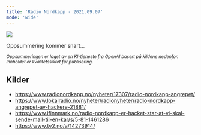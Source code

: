 ```yaml
---
title: 'Radio Nordkapp - 2021.09.07'
mode: 'wide'
---
```


<Frame>
<img src="/images/radionordkapp.png" noZoom/>
</Frame>

Oppsummering kommer snart...

<sup><i>Oppsummeringen er laget av en KI-tjeneste fra OpenAI basert på kildene nedenfor. Innholdet er kvalitetssikret før publisering.</i></sup>

## Kilder
- https://www.radionordkapp.no/nyheter/17307/radio-nordkapp-angrepet/
- https://www.lokalradio.no/nyheter/radionyheter/radio-nordkapp-angrepet-av-hackere-21881/
- https://www.ifinnmark.no/radio-nordkapp-er-hacket-star-at-vi-skal-sende-mail-til-en-kar/s/5-81-1461286
- https://www.tv2.no/a/14273914/
